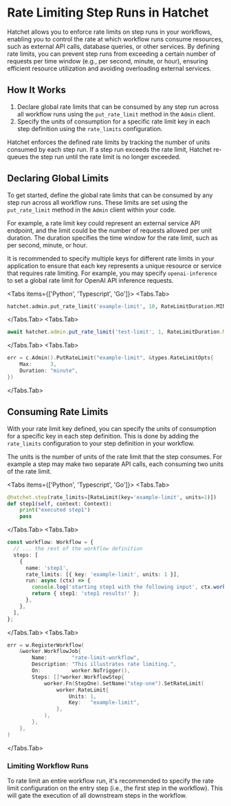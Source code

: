 
# Rate Limiting Step Runs in Hatchet

Hatchet allows you to enforce rate limits on step runs in your workflows, enabling you to control the rate at which workflow runs consume resources, such as external API calls, database queries, or other services. By defining rate limits, you can prevent step runs from exceeding a certain number of requests per time window (e.g., per second, minute, or hour), ensuring efficient resource utilization and avoiding overloading external services.

## How It Works

1. Declare global rate limits that can be consumed by any step run across all workflow runs using the `put_rate_limit` method in the `Admin` client.
2. Specify the units of consumption for a specific rate limit key in each step definition using the `rate_limits` configuration.

Hatchet enforces the defined rate limits by tracking the number of units consumed by each step run. If a step run exceeds the rate limit, Hatchet re-queues the step run until the rate limit is no longer exceeded.

## Declaring Global Limits

To get started, define the global rate limits that can be consumed by any step run across all workflow runs. These limits are set using the `put_rate_limit` method in the `Admin` client within your code.

For example, a rate limit key could represent an external service API endpoint, and the limit could be the number of requests allowed per unit duration. The duration specifies the time window for the rate limit, such as per second, minute, or hour.

It is recommended to specify multiple keys for different rate limits in your application to ensure that each key represents a unique resource or service that requires rate limiting. For example, you may specify `openai-inference` to set a global rate limit for OpenAI API inference requests.

<Tabs items={['Python', 'Typescript', 'Go']}>
  <Tabs.Tab>
```python
hatchet.admin.put_rate_limit('example-limit', 10, RateLimitDuration.MINUTE)
```
  </Tabs.Tab>
  <Tabs.Tab>
```typescript
await hatchet.admin.put_rate_limit('test-limit', 1, RateLimitDuration.MINUTE);
```
  </Tabs.Tab>
  <Tabs.Tab>
```go
err = c.Admin().PutRateLimit("example-limit", &types.RateLimitOpts{
    Max:      3,
    Duration: "minute",
})
```
  </Tabs.Tab>
</Tabs>

## Consuming Rate Limits

With your rate limit key defined, you can specify the units of consumption for a specific key in each step definition. This is done by adding the `rate_limits` configuration to your step definition in your workflow.

The units is the number of units of the rate limit that the step consumes. For example a step may make two separate API calls, each consuming two units of the rate limit.

<Tabs items={['Python', 'Typescript', 'Go']}>
  <Tabs.Tab>
```python
@hatchet.step(rate_limits=[RateLimit(key='example-limit', units=1)])
def step1(self, context: Context):
    print("executed step1")
    pass
```
  </Tabs.Tab>
  <Tabs.Tab>
```typescript
const workflow: Workflow = {
  // ... the rest of the workflow definition
  steps: [
    {
      name: 'step1',
      rate_limits: [{ key: 'example-limit', units: 1 }],
      run: async (ctx) => {
        console.log('starting step1 with the following input', ctx.workflowInput());
        return { step1: 'step1 results!' };
      },
    },
  ],
};
```
  </Tabs.Tab>
  <Tabs.Tab>
```go
err = w.RegisterWorkflow(
    &worker.WorkflowJob{
        Name:        "rate-limit-workflow",
        Description: "This illustrates rate limiting.",
        On:          worker.NoTrigger(),
        Steps: []*worker.WorkflowStep{
            worker.Fn(StepOne).SetName("step-one").SetRateLimit(
                worker.RateLimit{
                    Units: 1,
                    Key:   "example-limit",
                },
            ),
        },
    },
)
```
  </Tabs.Tab>
</Tabs>

### Limiting Workflow Runs

To rate limit an entire workflow run, it's recommended to specify the rate limit configuration on the entry step (i.e., the first step in the workflow). This will gate the execution of all downstream steps in the workflow.
